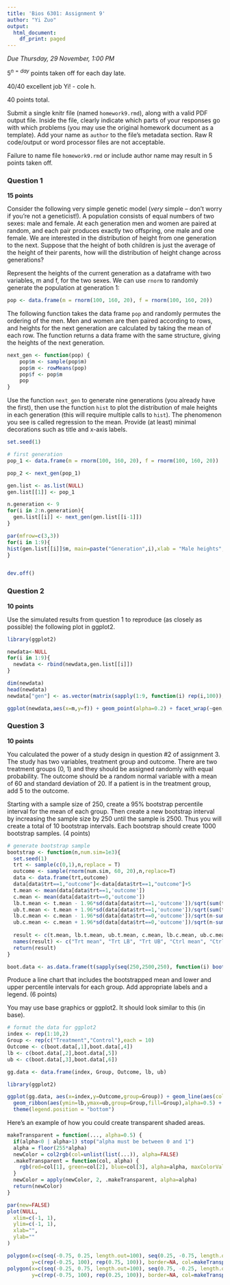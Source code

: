```yaml
---
title: 'Bios 6301: Assignment 9'
author: "Yi Zuo"
output:
  html_document:
    df_print: paged
---
```


*Due Thursday, 29 November, 1:00 PM*

$5^{n=day}$ points taken off for each day late.

40/40 excellent job Yi! - cole h.

40 points total.

Submit a single knitr file (named `homework9.rmd`), along with a valid PDF output file. Inside the file, clearly indicate which parts of your responses go with which problems (you may use the original homework document as a template). Add your name as `author` to the file's metadata section. Raw R code/output or word processor files are not acceptable.

Failure to name file `homework9.rmd` or include author name may result in 5 points taken off.

### Question 1 ###

**15 points**

Consider the following very simple genetic model (*very* simple -- don't worry if you're not a geneticist!). A population consists of equal numbers of two sexes: male and female. At each generation men and women are paired at random, and each pair produces exactly two offspring, one male and one female. We are interested in the distribution of height from one generation to the next. Suppose that the height of both children is just the average of the height of their parents, how will the distribution of height change across generations?

Represent the heights of the current generation as a dataframe with two variables, m and f, for the two sexes. We can use `rnorm` to randomly generate the population at generation 1:

```r
pop <- data.frame(m = rnorm(100, 160, 20), f = rnorm(100, 160, 20))
```

The following function takes the data frame `pop` and randomly permutes the ordering of the men. Men and women are then paired according to rows, and heights for the next generation are calculated by taking the mean of each row. The function returns a data frame with the same structure, giving the heights of the next generation.

```r
next_gen <- function(pop) {
    pop$m <- sample(pop$m)
    pop$m <- rowMeans(pop)
    pop$f <- pop$m
    pop
}
```

Use the function `next_gen` to generate nine generations (you already have the first), then use the function `hist` to plot the distribution of male heights in each generation (this will require multiple calls to `hist`). The phenomenon you see is called regression to the mean.  Provide (at least) minimal decorations such as title and x-axis labels.

```r
set.seed(1)

# first generation
pop_1 <- data.frame(m = rnorm(100, 160, 20), f = rnorm(100, 160, 20))

pop_2 <- next_gen(pop_1)

gen.list <- as.list(NULL)
gen.list[[1]] <- pop_1

n.generation <- 9
for(i in 2:n.generation){
  gen.list[[i]] <- next_gen(gen.list[[i-1]])
}

par(mfrow=c(3,3))
for(i in 1:9){
hist(gen.list[[i]]$m, main=paste("Generation",i),xlab = "Male heights",xlim = c(120,200))
}


dev.off()
```


### Question 2 ###

**10 points**

Use the simulated results from question 1 to reproduce (as closely as possible) the following plot in ggplot2.



```r
library(ggplot2)

newdata<-NULL
for(i in 1:9){
  newdata <- rbind(newdata,gen.list[[i]])
}

dim(newdata)
head(newdata)
newdata["gen"] <- as.vector(matrix(sapply(1:9, function(i) rep(i,100)),900,1))

ggplot(newdata,aes(x=m,y=f)) + geom_point(alpha=0.2) + facet_wrap(~gen, nrow=3)

```


### Question 3 ###

**10 points**

You calculated the power of a study design in question #2 of assignment 3. The study has two variables, treatment group and outcome. There are two treatment groups (0, 1) and they should be assigned randomly with equal probability. The outcome should be a random normal variable with a mean of 60 and standard deviation of 20. If a patient is in the treatment group, add 5 to the outcome.

Starting with a sample size of 250, create a 95% bootstrap percentile interval for the mean of each group. Then create a new bootstrap interval by increasing the sample size by 250 until the sample is 2500. Thus you will create a total of 10 bootstrap intervals.  Each bootstrap should create 1000 bootstrap samples. (4 points)

```r
# generate bootstrap sample
bootstrap <- function(n,num.sim=1e3){
  set.seed(1)
  trt <- sample(c(0,1),n,replace = T)
  outcome <- sample(rnorm(num.sim, 60, 20),n,replace=T)
  data <- data.frame(trt,outcome)
  data[data$trt==1,"outcome"]<-data[data$trt==1,"outcome"]+5
  t.mean <- mean(data[data$trt==1,'outcome'])
  c.mean <- mean(data[data$trt==0,'outcome'])
  lb.t.mean <- t.mean - 1.96*sd(data[data$trt==1,'outcome'])/sqrt(sum(trt))
  ub.t.mean <- t.mean + 1.96*sd(data[data$trt==1,'outcome'])/sqrt(sum(trt))
  lb.c.mean <- c.mean - 1.96*sd(data[data$trt==0,'outcome'])/sqrt(n-sum(trt))
  ub.c.mean <- c.mean + 1.96*sd(data[data$trt==0,'outcome'])/sqrt(n-sum(trt))
  
  result <- c(t.mean, lb.t.mean, ub.t.mean, c.mean, lb.c.mean, ub.c.mean)
  names(result) <- c("Trt mean", "Trt LB", "Trt UB", "Ctrl mean", "Ctrl LB", "Ctrl UB")
  return(result)
}

boot.data <- as.data.frame(t(sapply(seq(250,2500,250), function(i) bootstrap(i))))

```

Produce a line chart that includes the bootstrapped mean and lower and upper percentile intervals for each group.  Add appropriate labels and a legend. (6 points)

You may use base graphics or ggplot2.  It should look similar to this (in base).

```r
# format the data for ggplot2
index <- rep(1:10,2)
Group <- rep(c("Treatment","Control"),each = 10)
Outcome <- c(boot.data[,1],boot.data[,4])
lb <- c(boot.data[,2],boot.data[,5])
ub <- c(boot.data[,3],boot.data[,6])

gg.data <- data.frame(index, Group, Outcome, lb, ub)

library(ggplot2)

ggplot(gg.data, aes(x=index,y=Outcome,group=Group)) + geom_line(aes(color=Group)) +
  geom_ribbon(aes(ymin=lb,ymax=ub,group=Group,fill=Group),alpha=0.5) + 
  theme(legend.position = "bottom")

```




Here's an example of how you could create transparent shaded areas.

```r
makeTransparent = function(..., alpha=0.5) {
  if(alpha<0 | alpha>1) stop("alpha must be between 0 and 1")
  alpha = floor(255*alpha)  
  newColor = col2rgb(col=unlist(list(...)), alpha=FALSE)
  .makeTransparent = function(col, alpha) {
    rgb(red=col[1], green=col[2], blue=col[3], alpha=alpha, maxColorValue=255)
  }
  newColor = apply(newColor, 2, .makeTransparent, alpha=alpha)
  return(newColor)
}

par(new=FALSE)
plot(NULL,
  xlim=c(-1, 1),
  ylim=c(-1, 1),
  xlab="",
  ylab=""
)

polygon(x=c(seq(-0.75, 0.25, length.out=100), seq(0.25, -0.75, length.out=100)),
        y=c(rep(-0.25, 100), rep(0.75, 100)), border=NA, col=makeTransparent('blue',alpha=0.5))
polygon(x=c(seq(-0.25, 0.75, length.out=100), seq(0.75, -0.25, length.out=100)),
        y=c(rep(-0.75, 100), rep(0.25, 100)), border=NA, col=makeTransparent('red',alpha=0.5))
```
